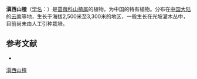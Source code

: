 {{Speciesbox
| name = 滇西山楂
| status = 
| status_system = 
| image =
| genus = Crataegus
| species = oresbia
| authority = W. W. Smith in Not.
}}

'''滇西山楂'''（[[学名|学名]]：{{lang|la|''Crataegus oresbia''}}）是[[蔷薇科|蔷薇科]][[山楂属|山楂属]]的植物，为中国的特有植物。分布在[[中国大陆|中国大陆]]的[[云南|云南]]等地，生长于海拔2,500米至3,300米的地区，一般生长在光坡灌木丛中，目前尚未由人工引种栽培。

== 参考文献 ==
<div class="references-small">
* {{cite web| url =http://www.bioinfo.cn/db05/KmzwSpecies.php?action=view&id=19007| title =滇西山楂| work =《中国高等植物数据库全库》| publisher =中国科学院微生物研究所| author =昆明植物研究所| accessdate =2009-02-25| deadurl =yes| archiveurl =https://web.archive.org/web/20160305013243/http://www.bioinfo.cn/db05/KmzwSpecies.php?action=view&id=19007| archivedate =2016-03-05}}
</div>
{{Taxonbar|from=Q15228511}}

[[Category:山楂属|滇西山楂]]


{{植物小作品}}